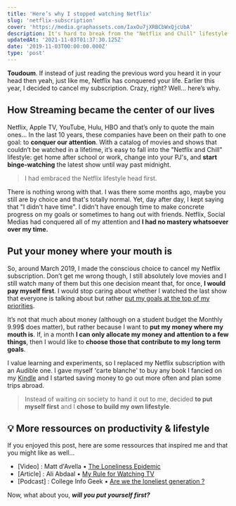 ```yaml
---
title: 'Here’s why I stopped watching Netflix'
slug: 'netflix-subscription'
cover: 'https://media.graphassets.com/IaxOu7jXRBCbWxQjcUbA'
description: It's hard to break from the "Netflix and Chill" lifestyle. Yet, earlier this year I canceled my subscription. Here's why.
updatedAt: '2021-11-03T01:37:30.125Z'
date: '2019-11-03T00:00:00.000Z'
type: 'post'
---
```


**Toudoum**. If instead of just reading the previous word you heard it in your head then yeah, just like me, Netflix has conquered your life. Earlier this year, I decided to cancel my subscription. Crazy, right? Well... here’s why.

## How Streaming became the center of our lives

Netflix, Apple TV, YouTube, Hulu, HBO and that’s only to quote the main ones... In the last 10 years, these companies have been on their path to one goal: to **conquer our attention**. With a catalog of movies and shows that couldn’t be watched in a lifetime, it’s easy to fall into the "Netflix and Chill" lifestyle: get home after school or work, change into your PJ's, and **start binge-watching** the latest show until way past midnight.

> I had embraced the Netflix lifestyle head first.

There is nothing wrong with that. I was there some months ago, maybe you still are by choice and that's totally normal. Yet, day after day, I kept saying that "I didn't have time". I didn't have enough time to make concrete progress on my goals or sometimes to hang out with friends. Netflix, Social Medias had conquered all of my attention and **I had no mastery whatsoever over my time.**

## Put your money where your mouth is

So, around March 2019, I made the conscious choice to cancel my Netflix subscription. Don’t get me wrong though, I still absolutely love movies and I still watch many of them but this one decision meant that, for once, **I would pay myself first**. I would stop caring about whether I watched the last show that everyone is talking about but rather [put my goals at the top of my priorities](/blog/what-are-you-working-on/).

It’s not that much about money (although on a student budget the Monthly 9.99$ does matter), but rather because I want to **put my money where my mouth is**. If, in a month **I can only allocate my money and attention to a few things**, then I would like to **choose those that contribute to my long term goals**.

I value learning and experiments, so I replaced my Netflix subscription with an Audible one. I gave myself 'carte blanche' to buy any book I fancied on my [Kindle](/blog/e-reader/) and I started saving money to go out more often and plan some trips abroad.

> Instead of waiting on society to hand it out to me, decided **to put myself first** and I **chose to build my own lifestyle**.

## 💡 More ressources on productivity & lifestyle

If you enjoyed this post, here are some ressources that inspired me and that you might like as well...

-   \[Video\] : Matt d'Avella • [The Loneliness Epidemic](https://www.youtube.com/watch?v=m3aIQuMWJCA&t=57s)
-   \[Article\] : Ali Abdaal • [My Rule for Watching TV](https://aliabdaal.com/my-rule-for-watching-tv/)
-   \[Podcast\] : College Info Geek • [Are we the loneliest generation ?](https://collegeinfogeek.com/are-we-the-loneliest-generation/)

Now, what about you, _**will you put yourself first?**_
